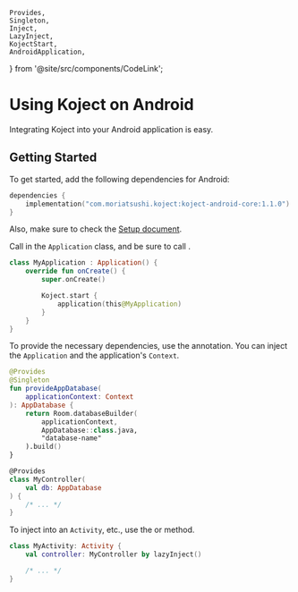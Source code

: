     Provides,
    Singleton,
    Inject,
    LazyInject,
    KojectStart,
    AndroidApplication,
} from '@site/src/components/CodeLink';

# Using Koject on Android

Integrating Koject into your Android application is easy.

## Getting Started

To get started, add the following dependencies for Android:

```kotlin
dependencies {
    implementation("com.moriatsushi.koject:koject-android-core:1.1.0")
}
```

Also, make sure to check the [Setup document](/docs/setup).

Call <KojectStart/> in the `Application` class, and be sure to call <AndroidApplication/>.

```kotlin
class MyApplication : Application() {
    override fun onCreate() {
        super.onCreate()

        Koject.start {
            application(this@MyApplication)
        }
    }
}
```

To provide the necessary dependencies, use the <Provides/> annotation.
You can inject the `Application` and the application's `Context`.

```kotlin
@Provides
@Singleton
fun provideAppDatabase(
    applicationContext: Context
): AppDatabase {
    return Room.databaseBuilder(
        applicationContext,
        AppDatabase::class.java,
        "database-name"
    ).build()
}

@Provides
class MyController(
    val db: AppDatabase
) {
    /* ... */
}
```

To inject into an `Activity`, etc., use the <Inject/> or <LazyInject/> method.

```kotlin
class MyActivity: Activity {
    val controller: MyController by lazyInject()

    /* ... */
}
```
